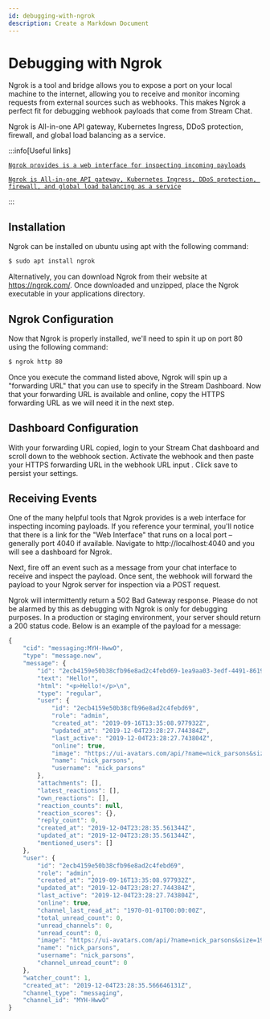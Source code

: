 ```yaml
---
id: debugging-with-ngrok
description: Create a Markdown Document
---
```


# Debugging with Ngrok

Ngrok is a tool and bridge allows you to expose a port on your local machine to the internet, allowing you to receive and monitor incoming requests from external sources such as webhooks. This makes Ngrok a perfect fit for debugging webhook payloads that come from Stream Chat.

Ngrok is All-in-one API gateway, Kubernetes Ingress, DDoS protection, firewall, and global load balancing as a service.

:::info[Useful links]

[`Ngrok provides is a web interface for inspecting incoming payloads`](http://localhost:4040)

[`Ngrok is All-in-one API gateway, Kubernetes Ingress, DDoS protection, firewall, and global load balancing as a service`](https://ngrok.com/)

:::

## Installation

Ngrok can be installed on ubuntu using apt with the following command:

```bash
$ sudo apt install ngrok
```

Alternatively, you can download Ngrok from their website at https://ngrok.com/. Once downloaded and unzipped, place the Ngrok executable in your applications directory.

## Ngrok Configuration

Now that Ngrok is properly installed, we'll need to spin it up on port 80 using the following command:

```bash
$ ngrok http 80
```
Once you execute the command listed above, Ngrok will spin up a "forwarding URL" that you can use to specify in the Stream Dashboard. 
Now that your forwarding URL is available and online, copy the HTTPS forwarding URL as we will need it in the next step.

## Dashboard Configuration

With your forwarding URL copied, login to your Stream Chat dashboard and scroll down to the webhook section. Activate the webhook and then paste your HTTPS forwarding URL in the webhook URL input . Click save to persist your settings. 

## Receiving Events

One of the many helpful tools that Ngrok provides is a web interface for inspecting incoming payloads. If you reference your terminal, you'll notice that there is a link for the "Web Interface" that runs on a local port – generally port 4040 if available. Navigate to http://localhost:4040 and you will see a dashboard for Ngrok.

Next, fire off an event such as a message from your chat interface to receive and inspect the payload. Once sent, the webhook will forward the payload to your Ngrok server for inspection via a POST request.

Ngrok will intermittently return a 502 Bad Gateway response. Please do not be alarmed by this as debugging with Ngrok is only for debugging purposes. In a production or staging environment, your server should return a 200 status code.
Below is an example of the payload for a message:

```js
{
    "cid": "messaging:MYH-HwwO",
    "type": "message.new",
    "message": {
        "id": "2ecb4159e50b38cfb96e8ad2c4febd69-1ea9aa03-3edf-4491-8619-b34cabd4bcfc",
        "text": "Hello!",
        "html": "<p>Hello!</p>\n",
        "type": "regular",
        "user": {
            "id": "2ecb4159e50b38cfb96e8ad2c4febd69",
            "role": "admin",
            "created_at": "2019-09-16T13:35:08.977932Z",
            "updated_at": "2019-12-04T23:28:27.744384Z",
            "last_active": "2019-12-04T23:28:27.743804Z",
            "online": true,
            "image": "https://ui-avatars.com/api/?name=nick_parsons&size=192&background=000000&color=6E7FFE&length=1",
            "name": "nick_parsons",
            "username": "nick_parsons"
        },
        "attachments": [],
        "latest_reactions": [],
        "own_reactions": [],
        "reaction_counts": null,
        "reaction_scores": {},
        "reply_count": 0,
        "created_at": "2019-12-04T23:28:35.561344Z",
        "updated_at": "2019-12-04T23:28:35.561344Z",
        "mentioned_users": []
    },
    "user": {
        "id": "2ecb4159e50b38cfb96e8ad2c4febd69",
        "role": "admin",
        "created_at": "2019-09-16T13:35:08.977932Z",
        "updated_at": "2019-12-04T23:28:27.744384Z",
        "last_active": "2019-12-04T23:28:27.743804Z",
        "online": true,
        "channel_last_read_at": "1970-01-01T00:00:00Z",
        "total_unread_count": 0,
        "unread_channels": 0,
        "unread_count": 0,
        "image": "https://ui-avatars.com/api/?name=nick_parsons&size=192&background=000000&color=6E7FFE&length=1",
        "name": "nick_parsons",
        "username": "nick_parsons",
        "channel_unread_count": 0
    },
    "watcher_count": 1,
    "created_at": "2019-12-04T23:28:35.566646131Z",
    "channel_type": "messaging",
    "channel_id": "MYH-HwwO"
}
```
